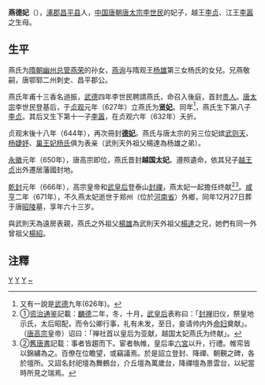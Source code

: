 '''燕德妃'''（{{bd|609年||671年|7月27日|catIdx=Yan,燕}}），[[涿郡|涿郡]][[昌平县|昌平县]]人，[[中国|中国]][[唐朝|唐朝]][[唐太宗|唐太宗李世民]]的妃子，越王[[李貞_(唐朝)|李贞]]、江王[[李嚣|李嚣]]之生母。

== 生平 ==

燕氏为[[隋朝|隋朝]][[幽州|幽州]][[总管|总管]][[燕荣|燕荣]]的孙女，[[燕询|燕询]]与隋观王[[杨雄_(隋)|杨雄]]第三女杨氏的女兒。兄燕敬嗣，唐鄂郓二州刺史、昌平郡公。

燕氏年甫十三香名過振，[[武德|武德]]四年李世民聘請燕氏，命召入後庭，首封[[贵人|贵人]]。[[唐太宗|唐太宗]]李世民登基后，于[[贞观_(唐朝)|贞观]]元年（627年）立燕氏为'''[[贤妃|贤妃]]'''。同年<ref>又有一說是[[武德|武德]]九年(626年)。</ref>，燕氏生下第八子[[李貞_(唐朝)|李贞]]。其后又生下第十一子[[李嚣|李嚣]]，在贞观六年（632年）夭折。

贞观末後十八年（644年），再次冊封'''[[德妃|德妃]]'''。燕氏与唐太宗的另三位妃嫔[[武则天|武则天]]、[[杨婕妤_(唐)|杨婕妤]]、[[巢王妃杨氏|巢王妃杨氏]]俱为表亲（武則天外祖父楊達為杨雄之弟）。

[[永徽|永徽]]元年（650年），唐高宗即位，燕氏晋封'''越国太妃'''。遵照遺命，依其兒子[[李貞_(唐朝)|越王贞]]出外遷居藩國封地。

[[乾封|乾封]]元年（666年），高宗皇帝和[[武則天|武皇后]]登泰山[[封禪|封禪]]，燕太妃一起擔任终献<ref>①[[资治通鉴|资治通鉴]]記載：[[麟德|麟德]]二年，冬，十月，[[武則天|武皇后]]表称曰：「[[封禅|封禅]]旧仪，祭皇地示氏，太后昭配，而令公卿行事，礼有未发，至日，妾请帅内外[[命妇|命妇]]奠献」。（[[唐高宗|唐高宗]]皇帝）诏曰：「禅社首以皇后为亚献，越国太妃燕氏为终献」。</ref><ref>②[[舊唐書|舊唐書]]記载：事者皆趨而下。宦者執帷，皇后率[[六宮|六宮]]以升，行禮。帷帟皆以錦繡為之。百僚在位瞻望，或竊議焉。於是詔立登封、降禪、朝覲之碑，各於壇所。又詔名封祀壇為舞鶴台，介丘壇為萬歲台，降禪壇為景雲台，以紀當時所見之瑞焉。</ref>。[[咸亨|咸亨]]二年（671年），不久燕太妃逝世于郑州（位於[[河南省|河南省]]）外鄉，同年12月27日葬于唐[[唐昭陵|昭陵]]墓，享年六十三岁。

與武則天為遠房表親，燕氏之外祖父[[楊雄_(隋朝)|楊雄]]為武則天外祖父[[楊達_(隋朝)|楊達]]之兄，她們有同一外曾祖父[[楊紹_(北周)|楊紹]]。

== 注釋 ==
<references/>


{{唐太宗皇室}}
[[Category:唐太宗妃|Y]]
[[Category:唐朝德妃|Y]]
[[Category:唐朝王太妃|Y]]
[[Category:燕姓|~]]